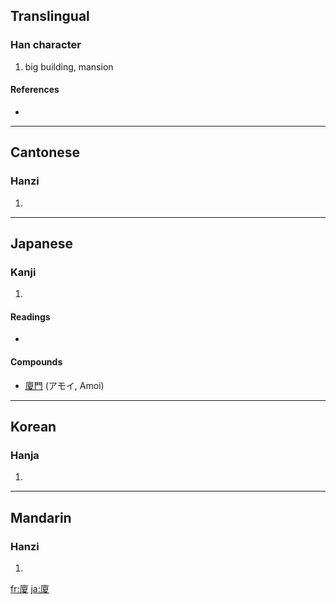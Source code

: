 {{see|厦}}
==Translingual==

===Han character===
{{Han char|rn=53|rad=广|as=10|sn=13|four=0024<sub>7</sub>|canj=戈一山水 (IMUE)}}

# big building, mansion

====References====
* {{Han ref|kx=0349.070|dkj=09435|dj=0659.310|hdz=20894.180|uh=5EC8|ud=24264|bh=B748|bd=46920}}

----

==Cantonese==

===Hanzi===
{{yue-hanzi|jyut=|y=ha6}}

# {{defn|Cantonese}}

----

==Japanese==

===Kanji===
{{ja-kanji|grade=|rs=广10}}

# {{defn|Japanese}}

====Readings====
* {{ja-readings|on=[[か]] (ka), [[さ]] (sa)|kun=[[いえ]] (ie), [[ひさし]] (hisashi)}}

====Compounds====
* [[廈門]] (アモイ, Amoi)

----

==Korean==

===Hanja===
{{ko-hanja|hangeul=하|rv=ha|mr=ha}}

# {{defn|Korean}}

----

==Mandarin==

===Hanzi===
{{cmn-hanzi|sim=厦|pin=[[shà]] ([[sha4]])|wg=sha<sup>4</sup>}}

# {{defn|Mandarin}}

[[fr:廈]]
[[ja:廈]]